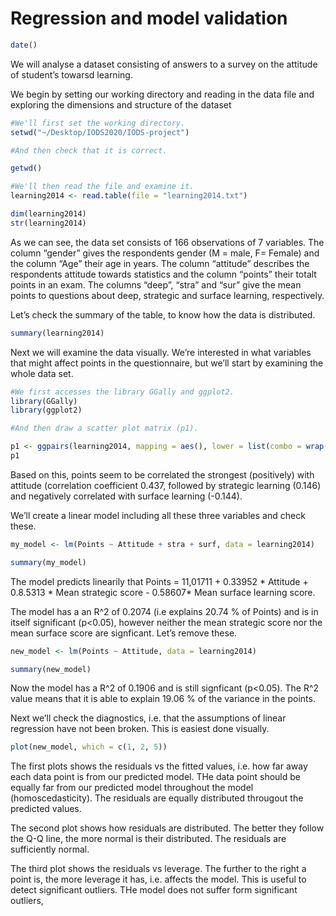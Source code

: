 # Regression and model validation


```r
date()
```

We will analyse a dataset consisting of answers to a survey on the attitude of student's towarsd learning.

We begin by setting our working directory and reading in the data file and exploring the dimensions and structure of the dataset

```r
#We'll first set the working directory.
setwd("~/Desktop/IODS2020/IODS-project")

#And then check that it is correct.

getwd()

#We'll then read the file and examine it.
learning2014 <- read.table(file = "learning2014.txt")

dim(learning2014)
str(learning2014)
```

As we can see, the data set consists of 166 observations of 7 variables. The column "gender" gives the respondents gender (M = male, F= Female) and the column "Age" their age in years. The column "attitude" describes the respondents attitude towards statistics and the column "points" their totalt points in an exam. The columns "deep", "stra" and "sur" give the mean points to questions about deep, strategic and surface learning, respectively.

Let's check the summary of the table, to know how the data is distributed.

```r
summary(learning2014)
```


Next we will examine the data visually. We're interested in what variables that might affect points in the questionnaire, but we'll start by examining the whole data set.


```r
#We first accesses the library GGally and ggplot2.
library(GGally)
library(ggplot2)

#And then draw a scatter plot matrix (p1).

p1 <- ggpairs(learning2014, mapping = aes(), lower = list(combo = wrap("facethist", bins = 20)))
p1
```

Based on this, points seem to be correlated the strongest (positively) with attitude (correlation coefficient 0.437, followed by strategic learning (0.146) and negatively correlated with surface learning (-0.144).

We'll create a linear model including all these three variables and check these.

```r
my_model <- lm(Points ~ Attitude + stra + surf, data = learning2014)

summary(my_model)
```
The model predicts linearily that Points = 11,01711 + 0.33952 * Attitude + 0.8.5313 * Mean strategic score - 0.58607* Mean surface learning score.

The model has a an R^2 of 0.2074 (i.e explains 20.74 % of Points) and is in itself significant (p<0.05), however neither the mean strategic score nor the mean surface score are signficant. Let's remove these.

```r
new_model <- lm(Points ~ Attitude, data = learning2014)

summary(new_model)
```

Now the model has a R^2 of 0.1906 and is still signficant (p<0.05). The R^2 value means that it is able to explain 19.06 % of the variance in the points.

Next we'll check the diagnostics, i.e. that the assumptions of linear regression have not been broken. This is easiest done visually. 
```r
plot(new_model, which = c(1, 2, 5))
```

The first plots shows the residuals vs the fitted values, i.e. how far away each data point is from our predicted model. THe data point should be equally far from our predicted model throughout the model (homoscedasticity). The residuals are equally distributed througout the predicted values.

The second plot shows how residuals are distributed. The better they follow the Q-Q line, the more normal is their distributed. The residuals are sufficiently normal.

The third plot shows the residuals vs leverage. The further to the right a point is, the more leverage it has, i.e. affects the model. This is useful to detect significant outliers. THe model does not suffer form significant outliers,